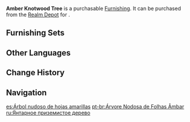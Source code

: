 {{Furnishing Infobox
|id             = 372313
|image          = Item Amber Knotwood Tree.png
|category       = Landform
|subcategory    = Tree
|quality        = 3
|adeptal_energy = 20
|load           = 100
|reduced_load   = 100
|description    = Save for a few rare and precious tree types, the people of [[Liyue]] are accustomed to using broad-reaching collective terms for trees and aren't so fussy about the exact species of tree included. For example, trees with curved trunks are referred to by the more sophisticated-sounding term "Knotwood."<br />Some artistically inclined scholars like to make a dye from the leaves of the Amber Knotwood Tree, which they add to their ink and proceed to paint and write poetry. In the eyes of another group of artistically inclined scholars, however, this is nothing more than a cheap party trick.
|source1        = [[Realm Depot]]
}}
'''Amber Knotwood Tree''' is a purchasable [[Furnishing]]. It can be purchased from the [[Realm Depot]] for {{Item|Realm Currency|30|x=80}}.

==Furnishing Sets==
{{Craft Usage}}

==Other Languages==
{{Other Languages
|en      = Amber Knotwood Tree
|zhs     = 缃叶盘伏树
|zhs_rm  = Xiāngyè Pánfú Shù
|zht     = 緗葉盤伏樹
|zht_rm  = Xiāngyè Pánfú Shù
|zh_tl   = 
|ja      = 黄葉の盤伏の木
|ja_rm   = Kouyou no Banpuku no Ki{{Assumed}}
|ja_tl   = Autumn Colored Knotted Tree
|ko      = 황엽 반복나무
|ko_rm   = Hwang'yeop Banboknamu
|ko_tl   = Yellow-Leaved Lied-table Tree
|es      = Árbol nudoso de hojas amarillas
|es_tl   = Knotty Tree of Yellow Leaves
|fr      = Tronc noueux ambré
|fr_tl   = Amber Knotted Trunk
|ru      = Янтарное приземистое дерево
|ru_tl   = Amber Stocky Tree
|th      = ไม้ดัดสีเหลืองอร่าม
|th_rm   = 
|th_tl   = 
|vi      = Cây Bàn Phục Lá Vàng Nhạt
|vi_tl   = 
|de      = Gelber Knotenbaum
|de_tl   = Yellow Knot Tree
|id      = Pohon Knotwood Berdaun Kekuningan
|id_tl   = Knotwood Tree With Yellowish Leaves
|pt      = Árvore Nodosa de Folhas Âmbar
|pt_tl   = 
|tr      = Kehribar Düğüm Ağacı
|tr_tl   = 
|it      = Albero nodoso ambrato
|it_tl   = 
}}

==Change History==
{{Change History|1.5}}

==Navigation==
{{Furnishing Navbox|exterior}}

[[es:Árbol nudoso de hojas amarillas]]
[[pt-br:Árvore Nodosa de Folhas Âmbar]]
[[ru:Янтарное приземистое дерево]]